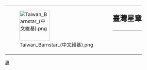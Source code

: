 {| style="border: 1px solid {{{border|gray}}}; background-color: {{{color|#fdffe7}}};"
|rowspan="2" valign="top" | [[File:Taiwan Barnstar (中文維基).png|100px]]
|rowspan="2" |
|style="font-size: x-large; padding: 0; vertical-align: bottom; height: 1.1em;" | '''臺灣星章'''
|-
|style="vertical-align: top; border-top: 1px solid gray;" | {{{1}}}
|}<noinclude>
[[Category:維基星章模板|專]]
</noinclude>